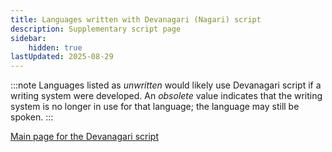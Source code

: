 ```yaml
---
title: Languages written with Devanagari (Nagari) script
description: Supplementary script page
sidebar:
    hidden: true
lastUpdated: 2025-08-29
---
```



:::note
Languages listed as _unwritten_ would likely use Devanagari script if a writing system were developed. An _obsolete_ value indicates that the writing system is no longer in use for that language; the language may still be spoken.
:::

<WsList script='Deva' />

[Main page for the Devanagari script](/scrlang/scripts/deva)

